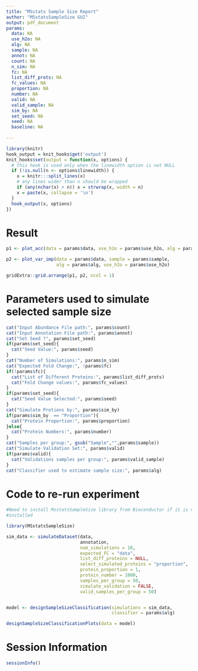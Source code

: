 ```yaml
---
title: "MSstats Sample Size Report"
author: "MSstatsSampleSize GUI"
output: pdf_document
params:
  data: NA
  use_h2o: NA
  alg: NA
  sample: NA
  annot: NA
  count: NA
  n_sim: NA
  fc: NA
  list_diff_prots: NA
  fc_values: NA
  proportion: NA
  number: NA
  valid: NA
  valid_sample: NA
  sim_by: NA
  set_seed: NA
  seed: NA
  baseline: NA
  
---
```


```r
library(knitr)
hook_output = knit_hooks$get('output')
knit_hooks$set(output = function(x, options) {
  # this hook is used only when the linewidth option is not NULL
  if (!is.null(n <- options$linewidth)) {
    x = knitr:::split_lines(x)
    # any lines wider than n should be wrapped
    if (any(nchar(x) > n)) x = strwrap(x, width = n)
    x = paste(x, collapse = '\n')
  }
  hook_output(x, options)
})
```

# Result

```r
p1 <- plot_acc(data = params$data, use_h2o = params$use_h2o, alg = params$alg)

p2 <- plot_var_imp(data = params$data, sample = params$sample,
                   alg = params$alg, use_h2o = params$use_h2o)

gridExtra::grid.arrange(p1, p2, ncol = 1)
```

\newpage
# Parameters used to simulate selected sample size
```r
cat("Input Abundance File path:", params$count)
cat("Input Annotation File path:", params$annot)
cat("Set Seed ?", params$set_seed)
if(params$set_seed){
  cat("Seed Value:", params$seed)
}
cat("Number of Simulations:", params$n_sim)
cat("Expected Fold Change:", !params$fc)
if(!params$fc){
  cat("List of Different Proteins:", params$list_diff_prots)
  cat("Fold Change values:", params$fc_values)
}
if(params$set_seed){
  cat("Seed Value Selected:", params$seed)
}
cat("Simulate Protiens by:", params$sim_by)
if(params$sim_by  == "Proportion"){
  cat("Protein Proportion:", params$proportion)  
}else{
  cat("Protein Numbers:", params$number)
}
cat("Samples per group:", gsub("Sample","",params$sample))
cat("Simulate Validation Set:", params$valid)
if(params$valid){
  cat("Validations samples per group:", params$valid_sample)
}
cat("Classifier used to estimate sample size:", params$alg)

```

\newpage
# Code to re-run experiment


```r
#Need to install MsstatsSampleSize library from Bioconductor if it is not 
#installed

library(MSstatsSampleSize)

sim_data <- simulateDataset(data,
                            annotation,
                            num_simulations = 10,
                            expected_FC = "data",
                            list_diff_proteins = NULL,
                            select_simulated_proteins = "proportion",
                            protein_proportion = 1,
                            protein_number = 1000,
                            samples_per_group = 50,
                            simulate_validation = FALSE,
                            valid_samples_per_group = 50)


model <- designSampleSizeClassification(simulations = sim_data,
                                        classifier = params$alg)

designSampleSizeClassificationPlots(data = model)

```


\newpage
# Session Information
```r
sessionInfo()
```